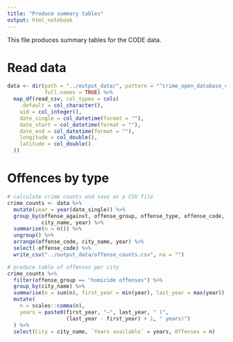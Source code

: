 ```yaml
---
title: "Produce summary tables"
output: html_notebook
---
```


This file produces summary tables for the CODE data.

# Read data

```r
data <- dir(path = "../output_data/", pattern = "^crime_open_database_core_",
            full.names = TRUE) %>% 
  map_df(read_csv, col_types = cols(
    .default = col_character(),
    uid = col_integer(),
    date_single = col_datetime(format = ""),
    date_start = col_datetime(format = ""),
    date_end = col_datetime(format = ""),
    longitude = col_double(),
    latitude = col_double()
  ))
```


# Offences by type

```r
# calculate crime counts and save as a CSV file
crime_counts <- data %>% 
  mutate(year = year(date_single)) %>% 
  group_by(offense_against, offense_group, offense_type, offense_code, 
           city_name, year) %>% 
  summarise(n = n()) %>% 
  ungroup() %>% 
  arrange(offense_code, city_name, year) %>% 
  select(-offense_code) %>% 
  write_csv("../output_data/offense_counts.csv", na = "")

# produce table of offenses per city
crime_counts %>% 
  filter(offense_group == "homicide offenses") %>% 
  group_by(city_name) %>% 
  summarise(n = sum(n), first_year = min(year), last_year = max(year)) %>% 
  mutate(
    n = scales::comma(n),
    years = paste0(first_year, "–", last_year, " (", 
                   (last_year - first_year) + 1, " years)")
  ) %>% 
  select(City = city_name, `Years available` = years, Offenses = n)
```

